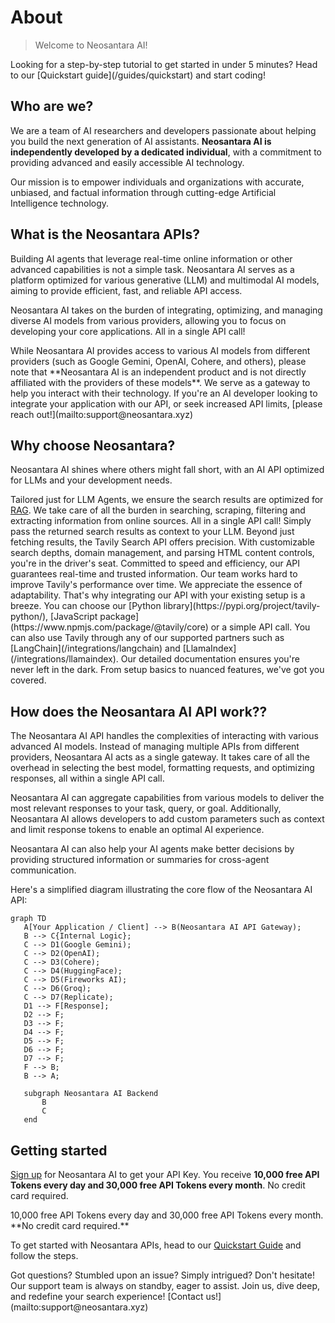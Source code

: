 # About

> Welcome to Neosantara AI!

<Note>
  Looking for a step-by-step tutorial to get started in under 5 minutes? Head to our [Quickstart guide](/guides/quickstart) and start coding!
</Note>

## Who are we?

We are a team of AI researchers and developers passionate about helping you build the next generation of AI assistants. **Neosantara AI is independently developed by a dedicated individual**, with a commitment to providing advanced and easily accessible AI technology.

Our mission is to empower individuals and organizations with accurate, unbiased, and factual information through cutting-edge Artificial Intelligence technology.

## What is the Neosantara APIs?

Building AI agents that leverage real-time online information or other advanced capabilities is not a simple task. Neosantara AI serves as a platform optimized for various generative (LLM) and multimodal AI models, aiming to provide efficient, fast, and reliable API access.

Neosantara AI takes on the burden of integrating, optimizing, and managing diverse AI models from various providers, allowing you to focus on developing your core applications. All in a single API call!

<Note>
  While Neosantara AI provides access to various AI models from different providers (such as Google Gemini, OpenAI, Cohere, and others), please note that **Neosantara AI is an independent product and is not directly affiliated with the providers of these models**. We serve as a gateway to help you interact with their technology.
</Note>

<Info>
  If you're an AI developer looking to integrate your application with our API, or seek increased API limits, [please reach out!](mailto:support@neosantara.xyz)
</Info>

## Why choose Neosantara?

Neosantara AI shines where others might fall short, with an AI API optimized for LLMs and your development needs.

<AccordionGroup>
  <Accordion title="Purpose-Built">
    Tailored just for LLM Agents, we ensure the search results are optimized for <a href="https://towardsdatascience.com/retrieval-augmented-generation-intuitively-and-exhaustively-explain-6a39d6fe6fc9">RAG</a>. We take care of all the burden in searching, scraping, filtering and extracting information from online sources. All in a single API call! Simply pass the returned search results as context to your LLM.
  </Accordion>

  <Accordion title="Versatility">
    Beyond just fetching results, the Tavily Search API offers precision. With customizable search depths, domain management, and parsing HTML content controls, you're in the driver's seat.
  </Accordion>

  <Accordion title="Performance">
    Committed to speed and efficiency, our API guarantees real-time and trusted information. Our team works hard to improve Tavily's performance over time.
  </Accordion>

  <Accordion title="Integration-friendly">
    We appreciate the essence of adaptability. That's why integrating our API with your existing setup is a breeze. You can choose our [Python library](https://pypi.org/project/tavily-python/), [JavaScript package](https://www.npmjs.com/package/@tavily/core) or a simple API call. You can also use Tavily through any of our supported partners such as [LangChain](/integrations/langchain) and [LlamaIndex](/integrations/llamaindex).
  </Accordion>

  <Accordion title="Transparent & Informative">
    Our detailed documentation ensures you're never left in the dark. From setup basics to nuanced features, we've got you covered.
  </Accordion>
</AccordionGroup>

## How does the Neosantara AI API work??

The Neosantara AI API handles the complexities of interacting with various advanced AI models. Instead of managing multiple APIs from different providers, Neosantara AI acts as a single gateway. It takes care of all the overhead in selecting the best model, formatting requests, and optimizing responses, all within a single API call.

Neosantara AI can aggregate capabilities from various models to deliver the most relevant responses to your task, query, or goal. Additionally, Neosantara AI allows developers to add custom parameters such as context and limit response tokens to enable an optimal AI experience.

Neosantara AI can also help your AI agents make better decisions by providing structured information or summaries for cross-agent communication.

Here's a simplified diagram illustrating the core flow of the Neosantara AI API:

```mermaid
graph TD
   A[Your Application / Client] --> B(Neosantara AI API Gateway);
   B --> C{Internal Logic};
   C --> D1(Google Gemini);
   C --> D2(OpenAI);
   C --> D3(Cohere);
   C --> D4(HuggingFace);
   C --> D5(Fireworks AI);
   C --> D6(Groq);
   C --> D7(Replicate);
   D1 --> F[Response];
   D2 --> F;
   D3 --> F;
   D4 --> F;
   D5 --> F;
   D6 --> F;
   D7 --> F;
   F --> B;
   B --> A;

   subgraph Neosantara AI Backend
       B
       C
   end
```

## Getting started

[Sign up](https://neosantara.xyz) for Neosantara AI to get your API Key. You receive **10,000 free API Tokens every day and 30,000 free API Tokens every month**. No credit card required.

<Card icon="key" href="https://neosantara.xyz/dashboard/api-keys" title="Get your free API key" horizontal>
  10,000 free API Tokens every day and 30,000 free API Tokens every month. **No credit card required.**
</Card>

To get started with Neosantara APIs, head to our [Quickstart Guide](/quickstart) and follow the steps.

<Note>
  Got questions? Stumbled upon an issue? Simply intrigued? Don't hesitate! Our support team is always on standby, eager to assist. Join us, dive deep, and redefine your search experience! [Contact us!](mailto:support@neosantara.xyz)
</Note>